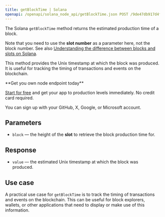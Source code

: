 ---
title: getBlockTime | Solana
openapi: /openapi/solana_node_api/getBlockTime.json POST /9de47db917d4f69168e3fed02217d15b
---

The Solana `getBlockTime` method returns the estimated production time of a block.

Note that you need to use the **slot number** as a parameter here, not the block number. See also [Understanding the difference between blocks and slots on Solana](/docs/understanding-the-difference-between-blocks-and-slots-on-solana).

This method provides the Unix timestamp at which the block was produced. It is useful for tracking the timing of transactions and events on the blockchain.

<Check>
**Get you own node endpoint today**

[Start for free](https://console.chainstack.com/) and get your app to production levels immediately. No credit card required.

You can sign up with your GitHub, X, Google, or Microsoft account.
</Check>


## Parameters

* `block` — the height of the **slot** to retrieve the block production time for.

## Response

* `value` — the estimated Unix timestamp at which the block was produced.

## Use case

A practical use case for `getBlockTime` is to track the timing of transactions and events on the blockchain. This can be useful for block explorers, wallets, or other applications that need to display or make use of this information.
